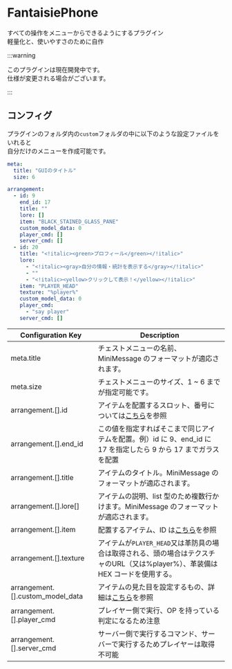 # FantaisiePhone

すべての操作をメニューからできるようにするプラグイン  
軽量化と、使いやすさのために自作

:::warning

このプラグインは現在開発中です。<br/>
仕様が変更される場合がございます。

:::

## コンフィグ

プラグインのフォルダ内の`custom`フォルダの中に以下のような設定ファイルをいれると  
自分だけのメニューを作成可能です。

```yaml title="custom/custom_gui.yml"
meta:
  title: "GUIのタイトル"
  size: 6

arrangement:
  - id: 9
    end_id: 17
    title: ""
    lore: []
    item: "BLACK_STAINED_GLASS_PANE"
    custom_model_data: 0
    player_cmd: []
    server_cmd: []
  - id: 20
    title: "<!italic><green>プロフィール</green></!italic>"
    lore:
      - "<!italic><gray>自分の情報・統計を表示する</gray></!italic>"
      - ""
      - "<!italic><yellow>クリックして表示！</yellow></!italic>"
    item: "PLAYER_HEAD"
    texture: "%player%"
    custom_model_data: 0
    player_cmd:
      - "say player"
    server_cmd: []
```

| Configuration Key                | Description                                                                                                      |
| -------------------------------- | ---------------------------------------------------------------------------------------------------------------- |
| meta.title                       | チェストメニューの名前、MiniMessage のフォーマットが適応されます。                                               |
| meta.size                        | チェストメニューのサイズ、1 ~ 6 までが指定可能です。                                                             |
| arrangement.[].id                | アイテムを配置するスロット、番号については[こちら](https://wiki.vg/Inventory)を参照                              |
| arrangement.[].end_id            | この値を指定すればそこまで同じアイテムを配置。例）id に 9、end_id に 17 を指定したら 9 から 17 までガラスを配置  |
| arrangement.[].title             | アイテムのタイトル。MiniMessage のフォーマットが適応されます。                                                   |
| arrangement.[].lore[]            | アイテムの説明、list 型のため複数行かけます。MiniMessage のフォーマットが適応されます。                          |
| arrangement.[].item              | 配置するアイテム、ID は[こちら](https://hub.spigotmc.org/javadocs/bukkit/org/bukkit/Material.html)を参照         |
| arrangement.[].texture           | アイテムが`PLAYER_HEAD`又は革防具の場合は取得される、頭の場合はテクスチャのURL（又は%player%）、革装備は HEX コードを使用する。 |
| arrangement.[].custom_model_data | アイテムの見た目を設定するもの、詳細は[こちら](/docs/miscellaneous/custom_model_data)を参照                             |
| arrangement.[].player_cmd        | プレイヤー側で実行、OP を持っている判定になるため注意                                                            |
| arrangement.[].server_cmd        | サーバー側で実行するコマンド、サーバーで実行するためプレイヤーは取得不可能                                       |
